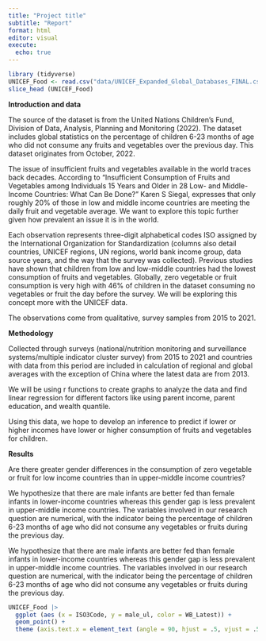 ```yaml
---
title: "Project title"
subtitle: "Report"
format: html
editor: visual
execute:
  echo: true
---
```


```r
library (tidyverse)
UNICEF_Food <- read.csv("data/UNICEF_Expanded_Global_Databases_FINAL.csv")
slice_head (UNICEF_Food)
```

**Introduction and data**

The source of the dataset is from the United Nations Children's Fund, Division of Data, Analysis, Planning and Monitoring (2022). The dataset includes global statistics on the percentage of children 6-23 months of age who did not consume any fruits and vegetables over the previous day. This dataset originates from October, 2022.

The issue of insufficient fruits and vegetables available in the world traces back decades. According to "Insufficient Consumption of Fruits and Vegetables among Individuals 15 Years and Older in 28 Low- and Middle-Income Countries: What Can Be Done?" Karen S Siegal, expresses that only roughly 20% of those in low and middle income countries are meeting the daily fruit and vegetable average. We want to explore this topic further given how prevalent an issue it is in the world.

Each observation represents three-digit alphabetical codes ISO assigned by the International Organization for Standardization (columns also detail countries, UNICEF regions, UN regions, world bank income group, data source years, and the way that the survey was collected). Previous studies have shown that children from low and low-middle countries had the lowest consumption of fruits and vegetables. Globally, zero vegetable or fruit consumption is very high with 46% of children in the dataset consuming no vegetables or fruit the day before the survey. We will be exploring this concept more with the UNICEF data.

The observations come from qualitative, survey samples from 2015 to 2021.

**Methodology**

Collected through surveys (national/nutrition monitoring and surveillance systems/multiple indicator cluster survey) from 2015 to 2021 and countries with data from this period are included in calculation of regional and global averages with the exception of China where the latest data are from 2013.

We will be using r functions to create graphs to analyze the data and find linear regression for different factors like using parent income, parent education, and wealth quantile.

Using this data, we hope to develop an inference to predict if lower or higher incomes have lower or higher consumption of fruits and vegetables for children.

**Results**

Are there greater gender differences in the consumption of zero vegetable or fruit for low income countries than in upper-middle income countries?

We hypothesize that there are male infants are better fed than female infants in lower-income countries whereas this gender gap is less prevalent in upper-middle income countries. The variables involved in our research question are numerical, with the indicator being the percentage of children 6-23 months of age who did not consume any vegetables or fruits during the previous day.

We hypothesize that there are male infants are better fed than female infants in lower-income countries whereas this gender gap is less prevalent in upper-middle income countries. The variables involved in our research question are numerical, with the indicator being the percentage of children 6-23 months of age who did not consume any vegetables or fruits during the previous day.

```r
UNICEF_Food |>
  ggplot (aes (x = ISO3Code, y = male_ul, color = WB_Latest)) +
  geom_point() + 
  theme (axis.text.x = element_text (angle = 90, hjust = .5, vjust = .5))
```

